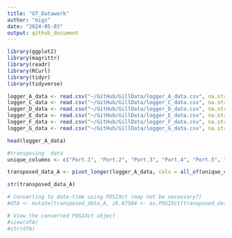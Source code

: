 ```yaml
---
title: "GT_Datawork"
author: "migs" 
date: "2024-05-03"
output: github_document
---
```


```r
library(ggplot2)
library(magrittr)
library(readr)
library(RCurl)
library(tidyr)
library(tidyverse)

```


```r
logger_A_data <- read.csv("~/GitHub/GillData/logger_A_data.csv", na.strings="#N/A")
logger_C_data <- read.csv("~/GitHub/GillData/logger_C_data.csv", na.strings="#N/A")
logger_D_data <- read.csv("~/GitHub/GillData/logger_D_data.csv", na.strings="#N/A")
logger_E_data <- read.csv("~/GitHub/GillData/logger_E_data.csv", na.strings="#N/A")
logger_F_data <- read.csv("~/GitHub/GillData/logger_F_data.csv", na.strings="#N/A")
logger_G_data <- read.csv("~/GitHub/GillData/logger_G_data.csv", na.strings="#N/A")

head(logger_A_data)
```


```r
#transposing  data
unique_columns <- c("Port.1", "Port.2", "Port.3", "Port.4", "Port.5", "Port.6")

transposed_data_A <- pivot_longer(logger_A_data, cols = all_of(unique_columns), names_to = "Port", values_to = "WaterAmt")

str(transposed_data_A)

# Converting to date-time using POSIXct (may not be necessary?)
#dfA <- mutate(transposed_data_A, z6.07504 <- as.POSIXct(transposed_data_A$z6.07504, format = "%m/%d/%y %H:%M", tz = ""))

# View the converted POSIXct object
#view(dfA)
#str(dfA)

```


